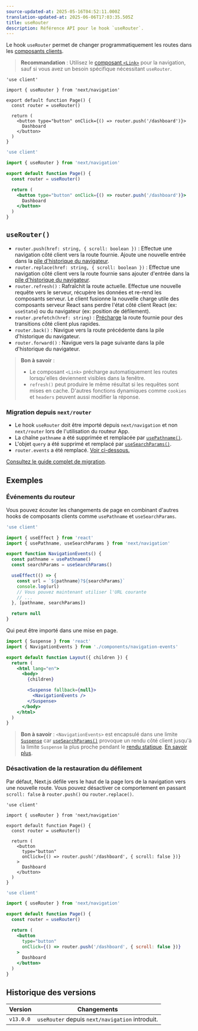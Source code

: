 ```yaml
---
source-updated-at: 2025-05-16T04:52:11.000Z
translation-updated-at: 2025-06-06T17:03:35.505Z
title: useRouter
description: Référence API pour le hook `useRouter`.
---
```


Le hook `useRouter` permet de changer programmatiquement les routes dans les [composants clients](/docs/app/building-your-application/rendering/client-components).

> **Recommandation** : Utilisez le [composant `<Link>`](/docs/app/building-your-application/routing/linking-and-navigating#link-component) pour la navigation, sauf si vous avez un besoin spécifique nécessitant `useRouter`.

```tsx filename="app/example-client-component.tsx" switcher
'use client'

import { useRouter } from 'next/navigation'

export default function Page() {
  const router = useRouter()

  return (
    <button type="button" onClick={() => router.push('/dashboard')}>
      Dashboard
    </button>
  )
}
```

```jsx filename="app/example-client-component.js" switcher
'use client'

import { useRouter } from 'next/navigation'

export default function Page() {
  const router = useRouter()

  return (
    <button type="button" onClick={() => router.push('/dashboard')}>
      Dashboard
    </button>
  )
}
```

## `useRouter()`

- `router.push(href: string, { scroll: boolean })` : Effectue une navigation côté client vers la route fournie. Ajoute une nouvelle entrée dans la [pile d'historique du navigateur](https://developer.mozilla.org/docs/Web/API/History_API).
- `router.replace(href: string, { scroll: boolean })` : Effectue une navigation côté client vers la route fournie sans ajouter d'entrée dans la [pile d'historique du navigateur](https://developer.mozilla.org/docs/Web/API/History_API).
- `router.refresh()` : Rafraîchit la route actuelle. Effectue une nouvelle requête vers le serveur, récupère les données et re-rend les composants serveur. Le client fusionne la nouvelle charge utile des composants serveur React sans perdre l'état côté client React (ex: `useState`) ou du navigateur (ex: position de défilement).
- `router.prefetch(href: string)` : [Précharge](/docs/app/building-your-application/routing/linking-and-navigating#2-prefetching) la route fournie pour des transitions côté client plus rapides.
- `router.back()` : Navigue vers la route précédente dans la pile d'historique du navigateur.
- `router.forward()` : Navigue vers la page suivante dans la pile d'historique du navigateur.

> **Bon à savoir** :
>
> - Le composant `<Link>` précharge automatiquement les routes lorsqu'elles deviennent visibles dans la fenêtre.
> - `refresh()` peut produire le même résultat si les requêtes sont mises en cache. D'autres fonctions dynamiques comme `cookies` et `headers` peuvent aussi modifier la réponse.

### Migration depuis `next/router`

- Le hook `useRouter` doit être importé depuis `next/navigation` et non `next/router` lors de l'utilisation du routeur App.
- La chaîne `pathname` a été supprimée et remplacée par [`usePathname()`](/docs/app/api-reference/functions/use-pathname).
- L'objet `query` a été supprimé et remplacé par [`useSearchParams()`](/docs/app/api-reference/functions/use-search-params).
- `router.events` a été remplacé. [Voir ci-dessous.](#router-events)

[Consultez le guide complet de migration](/docs/app/building-your-application/upgrading/app-router-migration).

## Exemples

### Événements du routeur

Vous pouvez écouter les changements de page en combinant d'autres hooks de composants clients comme `usePathname` et `useSearchParams`.

```jsx filename="app/components/navigation-events.js"
'use client'

import { useEffect } from 'react'
import { usePathname, useSearchParams } from 'next/navigation'

export function NavigationEvents() {
  const pathname = usePathname()
  const searchParams = useSearchParams()

  useEffect(() => {
    const url = `${pathname}?${searchParams}`
    console.log(url)
    // Vous pouvez maintenant utiliser l'URL courante
    // ...
  }, [pathname, searchParams])

  return null
}
```

Qui peut être importé dans une mise en page.

```jsx filename="app/layout.js" highlight={2,10-12}
import { Suspense } from 'react'
import { NavigationEvents } from './components/navigation-events'

export default function Layout({ children }) {
  return (
    <html lang="en">
      <body>
        {children}

        <Suspense fallback={null}>
          <NavigationEvents />
        </Suspense>
      </body>
    </html>
  )
}
```

> **Bon à savoir** : `<NavigationEvents>` est encapsulé dans une limite [`Suspense`](/docs/app/building-your-application/routing/loading-ui-and-streaming#example) car [`useSearchParams()`](/docs/app/api-reference/functions/use-search-params) provoque un rendu côté client jusqu'à la limite `Suspense` la plus proche pendant le [rendu statique](/docs/app/building-your-application/rendering/server-components#static-rendering-default). [En savoir plus](/docs/app/api-reference/functions/use-search-params#behavior).

### Désactivation de la restauration du défilement

Par défaut, Next.js défile vers le haut de la page lors de la navigation vers une nouvelle route. Vous pouvez désactiver ce comportement en passant `scroll: false` à `router.push()` ou `router.replace()`.

```tsx filename="app/example-client-component.tsx" switcher
'use client'

import { useRouter } from 'next/navigation'

export default function Page() {
  const router = useRouter()

  return (
    <button
      type="button"
      onClick={() => router.push('/dashboard', { scroll: false })}
    >
      Dashboard
    </button>
  )
}
```

```jsx filename="app/example-client-component.jsx" switcher
'use client'

import { useRouter } from 'next/navigation'

export default function Page() {
  const router = useRouter()

  return (
    <button
      type="button"
      onClick={() => router.push('/dashboard', { scroll: false })}
    >
      Dashboard
    </button>
  )
}
```

## Historique des versions

| Version   | Changements                                        |
| --------- | ---------------------------------------------- |
| `v13.0.0` | `useRouter` depuis `next/navigation` introduit. |